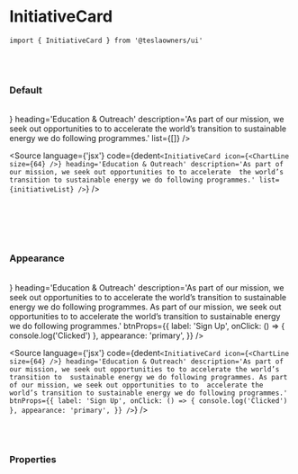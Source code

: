

<Meta title='02. Molecules / InitiativeCard' component={InitiativeCard} />

# InitiativeCard

`import { InitiativeCard } from '@teslaowners/ui'`

<br />
<br />

### Default

<br />

<Story name='Default'>
  <div className='doc-story__preview' style={{ zoom: '100%' }}>
    <div className='flex items-center gap-4'>
      <InitiativeCard
        icon={<ChartLine size={64} />}
        heading='Education & Outreach'
        description='As part of our mission, we seek out opportunities to to accelerate the world’s transition to sustainable energy we do following programmes.'
        list={[]}
      />
    </div>
  </div>
</Story>

<Source
  language={'jsx'}
  code={dedent`<InitiativeCard
        icon={<ChartLine size={64} />}
        heading='Education & Outreach'
        description='As part of our mission, we seek out opportunities to to accelerate 
        the world’s transition to sustainable energy we do following programmes.'
        list={initiativeList}
      />`}
/>

<br />
<br />

<br />
<br />

### Appearance

<br />

<Story name='Appearance'>
  <div className='doc-story__preview' style={{ zoom: '100%' }}>
    <div className='flex items-center gap-4'>
      <InitiativeCard
        icon={<ChartLine size={64} />}
        heading='Education & Outreach'
        description='As part of our mission, we seek out opportunities to to accelerate the world’s transition to sustainable energy we do following programmes. As part of our mission, we seek out opportunities to to accelerate the world’s transition to sustainable energy we do following programmes.'
        btnProps={{
          label: 'Sign Up',
          onClick: () => {
            console.log('Clicked')
          },
          appearance: 'primary',
        }}
      />
    </div>
  </div>
</Story>

<Source
  language={'jsx'}
  code={dedent`<InitiativeCard
        icon={<ChartLine size={64} />}
        heading='Education & Outreach'
        description='As part of our mission, we seek out opportunities to to accelerate the world’s transition to 
        sustainable energy we do following programmes. As part of our mission, we seek out opportunities to to 
        accelerate the world’s transition to sustainable energy we do following programmes.'
        btnProps={{
          label: 'Sign Up',
          onClick: () => {
            console.log('Clicked')
          },
          appearance: 'primary',
        }}
      />`}
/>

<br />
<br />

### Properties

<ArgsTable of={InitiativeCard} />
